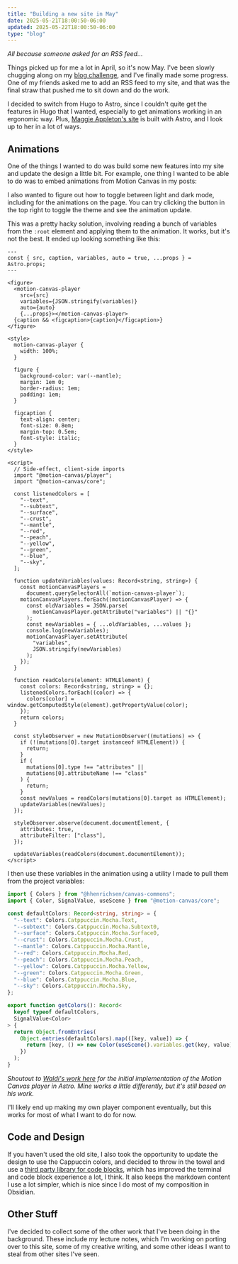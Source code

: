 ```yaml
---
title: "Building a new site in May"
date: 2025-05-21T18:00:50-06:00
updated: 2025-05-22T18:00:50-06:00
type: "blog"
---
```



*All because someone asked for an RSS feed...*

Things picked up for me a lot in April, so it's now May. I've been slowly 
chugging along on my [blog challenge](/blog/2025/april-blog-challenge), and I've 
finally made some progress. One of my friends asked me to add an RSS feed to my
site, and that was the final straw that pushed me to sit down and do the work.

I decided to switch from Hugo to Astro, since I 
couldn't quite get the features in Hugo that I wanted, especially to get
animations working in an ergonomic way. Plus, [Maggie Appleton's site](https://maggieappleton.com/)
is built with Astro, and I look up to her in a lot of ways.

## Animations

One of the things I wanted to do was build some new features into my site and 
update the design a little bit. For example, one thing I wanted to be able to do
was to embed animations from Motion Canvas in my posts:

<Animation src={ExampleAnimationUrl} caption="Example Animation" />

I also wanted to figure out how to toggle between light and dark mode, including
for the animations on the page. You can try clicking the button in the top right
to toggle the theme and see the animation update.

This was a pretty hacky solution, involving reading a bunch of variables from
the `:root` element and applying them to the animation. It works, but it's not
the best. It ended up looking something like this:

```astro title="src/components/mdx/Animation.astro"
---
const { src, caption, variables, auto = true, ...props } = Astro.props;
---

<figure>
  <motion-canvas-player
    src={src}
    variables={JSON.stringify(variables)}
    auto={auto}
    {...props}></motion-canvas-player>
  {caption && <figcaption>{caption}</figcaption>}
</figure>

<style>
  motion-canvas-player {
    width: 100%;
  }

  figure {
    background-color: var(--mantle);
    margin: 1em 0;
    border-radius: 1em;
    padding: 1em;
  }

  figcaption {
    text-align: center;
    font-size: 0.8em;
    margin-top: 0.5em;
    font-style: italic;
  }
</style>

<script>
  // Side-effect, client-side imports
  import "@motion-canvas/player";
  import "@motion-canvas/core";

  const listenedColors = [
    "--text",
    "--subtext",
    "--surface",
    "--crust",
    "--mantle",
    "--red",
    "--peach",
    "--yellow",
    "--green",
    "--blue",
    "--sky",
  ];

  function updateVariables(values: Record<string, string>) {
    const motionCanvasPlayers =
      document.querySelectorAll(`motion-canvas-player`);
    motionCanvasPlayers.forEach((motionCanvasPlayer) => {
      const oldVariables = JSON.parse(
        motionCanvasPlayer.getAttribute("variables") || "{}"
      );
      const newVariables = { ...oldVariables, ...values };
      console.log(newVariables);
      motionCanvasPlayer.setAttribute(
        "variables",
        JSON.stringify(newVariables)
      );
    });
  }

  function readColors(element: HTMLElement) {
    const colors: Record<string, string> = {};
    listenedColors.forEach((color) => {
      colors[color] = window.getComputedStyle(element).getPropertyValue(color);
    });
    return colors;
  }

  const styleObserver = new MutationObserver((mutations) => {
    if (!(mutations[0].target instanceof HTMLElement)) {
      return;
    }
    if (
      mutations[0].type !== "attributes" ||
      mutations[0].attributeName !== "class"
    ) {
      return;
    }
    const newValues = readColors(mutations[0].target as HTMLElement);
    updateVariables(newValues);
  });

  styleObserver.observe(document.documentElement, {
    attributes: true,
    attributeFilter: ["class"],
  });

  updateVariables(readColors(document.documentElement));
</script>
```

I then use these variables in the animation using a utility I made to pull them
from the project variables:

```ts title="src/util/colors.ts"
import { Colors } from "@hhenrichsen/canvas-commons";
import { Color, SignalValue, useScene } from "@motion-canvas/core";

const defaultColors: Record<string, string> = {
  "--text": Colors.Catppuccin.Mocha.Text,
  "--subtext": Colors.Catppuccin.Mocha.Subtext0,
  "--surface": Colors.Catppuccin.Mocha.Surface0,
  "--crust": Colors.Catppuccin.Mocha.Crust,
  "--mantle": Colors.Catppuccin.Mocha.Mantle,
  "--red": Colors.Catppuccin.Mocha.Red,
  "--peach": Colors.Catppuccin.Mocha.Peach,
  "--yellow": Colors.Catppuccin.Mocha.Yellow,
  "--green": Colors.Catppuccin.Mocha.Green,
  "--blue": Colors.Catppuccin.Mocha.Blue,
  "--sky": Colors.Catppuccin.Mocha.Sky,
};

export function getColors(): Record<
  keyof typeof defaultColors,
  SignalValue<Color>
> {
  return Object.fromEntries(
    Object.entries(defaultColors).map(([key, value]) => {
      return [key, () => new Color(useScene().variables.get(key, value)())];
    })
  );
}

```

*Shoutout to [Waldi's work here](https://github.com/WaldemarLehner/astro-motion-canvas-poc/)
for the initial implementation of the Motion Canvas player in Astro. Mine works
a little differently, but it's still based on his work.*

I'll likely end up making my own player component eventually, but this works for
most of what I want to do for now.

## Code and Design

If you haven't used the old site, I also took the opportunity to update the
design to use the Cappuccin colors, and decided to throw in the towel and use 
a [third party library for code blocks](https://expressive-code.com/), which 
has improved the terminal and code block experience a lot, I think. It also 
keeps the markdown content I use a lot simpler, which is nice since I do most of
my composition in Obsidian.

## Other Stuff

I've decided to collect some of the other work that I've been doing in the
background. These include my lecture notes, which I'm working on porting over
to this site, some of my creative writing, and some other ideas I want to steal
from other sites I've seen.